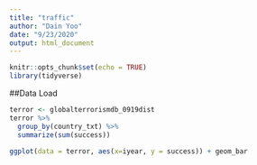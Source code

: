 ```yaml
---
title: "traffic"
author: "Dain Yoo"
date: "9/23/2020"
output: html_document
---
```


```r
knitr::opts_chunk$set(echo = TRUE)
library(tidyverse)
```


##Data Load

```r
terror <- globalterrorismdb_0919dist
terror %>%
  group_by(country_txt) %>%
  summarize(sum(success))

ggplot(data = terror, aes(x=iyear, y = success)) + geom_bar
```
